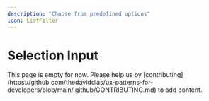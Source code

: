 ```yaml
---
description: "Choose from predefined options"
icon: ListFilter
---
```



# Selection Input

<Callout type="warning">
  This page is empty for now. Please help us by
  [contributing](https://github.com/thedaviddias/ux-patterns-for-developers/blob/main/.github/CONTRIBUTING.md)
  to add content.
</Callout>
